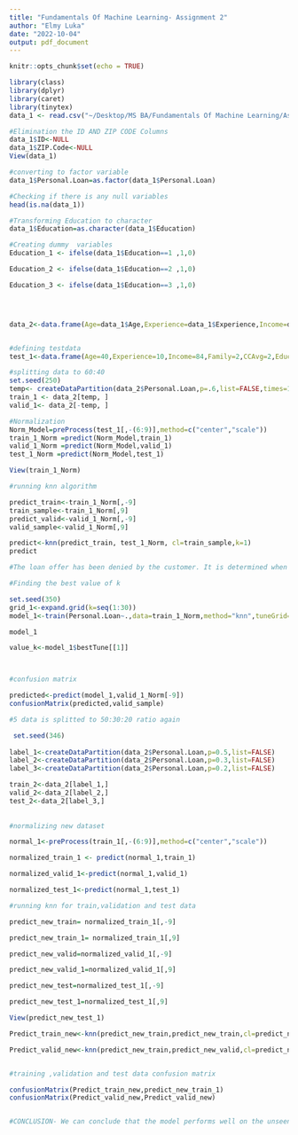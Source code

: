 ```yaml
---
title: "Fundamentals Of Machine Learning- Assignment 2"
author: "Elmy Luka"
date: "2022-10-04"
output: pdf_document
---
```


```r
knitr::opts_chunk$set(echo = TRUE)
```

```r
library(class)
library(dplyr)
library(caret)
library(tinytex)
data_1 <- read.csv("~/Desktop/MS BA/Fundamentals Of Machine Learning/Assignment-2/UniversalBank.csv")

#Elimination the ID AND ZIP CODE Columns
data_1$ID<-NULL
data_1$ZIP.Code<-NULL
View(data_1)

#converting to factor variable
data_1$Personal.Loan=as.factor(data_1$Personal.Loan)

#Checking if there is any null variables
head(is.na(data_1))

#Transforming Education to character
data_1$Education=as.character(data_1$Education)

#Creating dummy  variables
Education_1 <- ifelse(data_1$Education==1 ,1,0)

Education_2 <- ifelse(data_1$Education==2 ,1,0)

Education_3 <- ifelse(data_1$Education==3 ,1,0)




data_2<-data.frame(Age=data_1$Age,Experience=data_1$Experience,Income=data_1$Income,Family=data_1$Family,CCAvg=data_1$CCAvg, Education_1=Education_1,Education_2=Education_2,Education_3=Education_3,Personal.Loan=data_1$Personal.Loan,Mortgage=data_1$Mortgage,Securities.Account=data_1$Securities.Account,CD.Account=data_1$CD.Account,Online=data_1$Online,CreditCard=data_1$CreditCard)


#defining testdata
test_1<-data.frame(Age=40,Experience=10,Income=84,Family=2,CCAvg=2,Education_1=0,Education_2=1,Education_3=0,Mortgage=0,Securities.Account=0,CD.Account=0,Online=1,CreditCard=1)

#splitting data to 60:40
set.seed(250)
temp<- createDataPartition(data_2$Personal.Loan,p=.6,list=FALSE,times=1)
train_1 <- data_2[temp, ]
valid_1<- data_2[-temp, ]

#Normalization
Norm_Model=preProcess(test_1[,-(6:9)],method=c("center","scale"))
train_1_Norm =predict(Norm_Model,train_1)
valid_1_Norm =predict(Norm_Model,valid_1)
test_1_Norm =predict(Norm_Model,test_1)

View(train_1_Norm)

#running knn algorithm

predict_train<-train_1_Norm[,-9]
train_sample<-train_1_Norm[,9]
predict_valid<-valid_1_Norm[,-9]
valid_sample<-valid_1_Norm[,9]

predict<-knn(predict_train, test_1_Norm, cl=train_sample,k=1)
predict

#The loan offer has been denied by the customer. It is determined when the k value=0

#Finding the best value of k

set.seed(350)
grid_1<-expand.grid(k=seq(1:30))                  
model_1<-train(Personal.Loan~.,data=train_1_Norm,method="knn",tuneGrid=grid_1)  

model_1

value_k<-model_1$bestTune[[1]]



#confusion matrix

predicted<-predict(model_1,valid_1_Norm[-9])
confusionMatrix(predicted,valid_sample)

#5 data is splitted to 50:30:20 ratio again

 set.seed(346) 
 
label_1<-createDataPartition(data_2$Personal.Loan,p=0.5,list=FALSE)
label_2<-createDataPartition(data_2$Personal.Loan,p=0.3,list=FALSE)
label_3<-createDataPartition(data_2$Personal.Loan,p=0.2,list=FALSE)

train_2<-data_2[label_1,]
valid_2<-data_2[label_2,]
test_2<-data_2[label_3,]
 
 
#normalizing new dataset

normal_1<-preProcess(train_1[,-(6:9)],method=c("center","scale"))

normalized_train_1 <- predict(normal_1,train_1)

normalized_valid_1<-predict(normal_1,valid_1)

normalized_test_1<-predict(normal_1,test_1)

#running knn for train,validation and test data

predict_new_train= normalized_train_1[,-9]

predict_new_train_1= normalized_train_1[,9]

predict_new_valid=normalized_valid_1[,-9]

predict_new_valid_1=normalized_valid_1[,9]

predict_new_test=normalized_test_1[,-9]

predict_new_test_1=normalized_test_1[,9]

View(predict_new_test_1)

Predict_train_new<-knn(predict_new_train,predict_new_train,cl=predict_new_train_1,k=value_k)

Predict_valid_new<-knn(predict_new_train,predict_new_valid,cl=predict_new_train_1,k=value_k)


#training ,validation and test data confusion matrix

confusionMatrix(Predict_train_new,predict_new_train_1)
confusionMatrix(Predict_valid_new,Predict_valid_new)


#CONCLUSION- We can conclude that the model performs well on the unseen data because the Test data has more accuracy, and greater sensitivity when compared to the Validation data.

```
